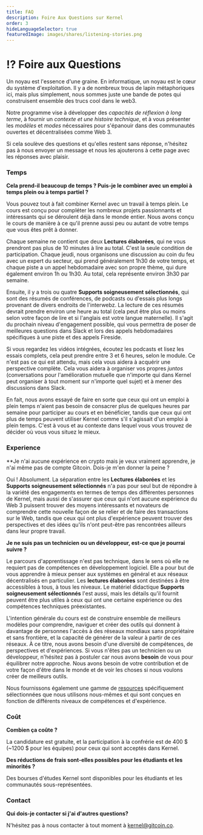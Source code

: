 ```yaml
---
title: FAQ
description: Foire Aux Questions sur Kernel
order: 3
hideLanguageSelector: true
featuredImage: images/shares/listening-stories.png
---
```


# ⁉️ Foire aux Questions

Un noyau est l'essence d'une graine. En informatique, un noyau est le cœur du système d'exploitation. Il y a de nombreux trous de lapin métaphoriques ici, mais plus simplement, nous sommes juste une bande de potes qui construisent ensemble des trucs cool dans le web3.

Notre programme vise à développer des _capacités de réflexion à long terme_, à fournir un _contexte et une histoire technique_, et à vous présenter les _modèles_ et _modes_ nécessaires pour s'épanouir dans des communautés ouvertes et décentralisées comme Web 3.

Si cela soulève des questions et qu'elles restent sans réponse, n'hésitez pas à nous <Link hideExternalIcon to="mailto:kernel@gitcoin.co">envoyer un message</Link> et nous les ajouterons à cette page avec les réponses avec plaisir.

### Temps

<Accordion>

**Cela prend-il beaucoup de temps ? Puis-je le combiner avec un emploi à temps plein ou à temps partiel ?**

Vous pouvez tout à fait combiner Kernel avec un travail à temps plein. Le cours est conçu pour compléter les nombreux projets passionnants et intéressants qui se déroulent déjà dans le monde entier. Nous avons conçu le cours de manière à ce qu'il prenne aussi peu ou autant de votre temps que vous êtes prêt à donner.

Chaque semaine ne contient que deux **Lectures élaborées**, qui ne vous prendront pas plus de 10 minutes à lire au total. C'est la seule condition de participation. Chaque jeudi, nous organisons une discussion au coin du feu avec un expert du secteur, qui prend généralement 1h30 de votre temps, et chaque piste a un appel hebdomadaire avec son propre thème, qui dure également environ 1h ou 1h30. Au total, cela représente environ 3h30 par semaine.

Ensuite, il y a trois ou quatre **Supports soigneusement sélectionnés**, qui sont des résumés de conférences, de podcasts ou d'essais plus longs provenant de divers endroits de l'interwebz. La lecture de ces résumés devrait prendre environ une heure au total (cela peut être plus ou moins selon votre façon de lire et si l'anglais est votre langue maternelle). Il s'agit du prochain niveau d'engagement possible, qui vous permettra de poser de meilleures questions dans Slack et lors des appels hebdomadaires spécifiques à une piste et des appels Fireside.

Si vous regardez les vidéos intégrées, écoutez les podcasts et lisez les essais complets, cela peut prendre entre 3 et 6 heures, selon le module. Ce n'est pas ce qui est attendu, mais cela vous aidera à acquérir une perspective complète. Cela vous aidera à organiser vos propres _juntos_ (conversations pour l'amélioration mutuelle que n'importe qui dans Kernel peut organiser à tout moment sur n'importe quel sujet) et à mener des discussions dans Slack.

En fait, nous avons essayé de faire en sorte que ceux qui ont un emploi à plein temps n'aient pas besoin de consacrer plus de quelques heures par semaine pour participer au cours et en bénéficier, tandis que ceux qui ont plus de temps peuvent utiliser Kernel comme s'il s'agissait d'un emploi à plein temps. C'est à vous et au contexte dans lequel vous vous trouvez de décider où vous vous situez le mieux.

</Accordion>

### Experience

<Accordion>

**Je n'ai aucune expérience en crypto mais je veux vraiment apprendre, je n'ai même pas de compte Gitcoin. Dois-je m'en donner la peine ?

Oui ! Absolument. La séparation entre les **Lectures élaborées** et les **Supports soigneusement sélectionnés** n'a pas pour seul but de répondre à la variété des engagements en termes de temps des différentes personnes de Kernel, mais aussi de s'assurer que ceux qui n'ont aucune expérience du Web 3 puissent trouver des moyens intéressants et novateurs de comprendre cette nouvelle façon de se relier et de faire des transactions sur le Web, tandis que ceux qui ont plus d'expérience peuvent trouver des perspectives et des idées qu'ils n'ont peut-être pas rencontrées ailleurs dans leur propre travail.

</Accordion>

<Accordion>

**Je ne suis pas un technicien ou un développeur, est-ce que je pourrai suivre ?**

Le parcours d'apprentissage n'est pas technique, dans le sens où elle ne requiert pas de compétences en développement logiciel. Elle a pour but de vous apprendre à mieux penser aux systèmes en général et aux réseaux décentralisés en particulier. Les **lectures élaborées** sont destinées à être accessibles à tous, à tous les niveaux. Le matériel didactique **Supports soigneusement sélectionnés** l'est aussi, mais les détails qu'il fournit peuvent être plus utiles à ceux qui ont une certaine expérience ou des compétences techniques préexistantes.

L'intention générale du cours est de construire ensemble de meilleurs modèles pour comprendre, naviguer et créer des outils qui donnent à davantage de personnes l'accès à des réseaux mondiaux sans propriétaire et sans frontière, et la capacité de générer de la valeur à partir de ces réseaux. À ce titre, nous avons besoin d'une diversité de compétences, de perspectives et d'expériences. Si vous n'êtes pas un technicien ou un développeur, n'hésitez pas à postuler car nous avons **besoin** de vous pour équilibrer notre approche. Nous avons besoin de votre contribution et de votre façon d'être dans le monde et de voir les choses si nous voulons créer de meilleurs outils.

Nous fournissons également une gamme de [resources](/ressources) spécifiquement sélectionnées que nous utilisons nous-mêmes et qui sont conçues en fonction de différents niveaux de compétences et d'expérience.

</Accordion>

### Coût

<Accordion>

**Combien ça coûte ?**

La candidature est gratuite, et la participation à la confrérie est de 400 $ (~1200 $ pour les équipes) pour ceux qui sont acceptés dans Kernel.

</Accordion>

<Accordion>

**Des réductions de frais sont-elles possibles pour les étudiants et les minorités ?**

<Link to="/blog/community/scholarships">Des bourses d'études Kernel</Link> sont disponibles
pour les étudiants et les communautés sous-représentées.

</Accordion>

### Contact

<Accordion>

**Qui dois-je contacter si j'ai d'autres questions?**

N'hésitez pas à nous contacter à tout moment à <Link hideExternalIcon to="mailto:kernel@gitcoin.co">kernel@gitcoin.co</Link>.

</Accordion>

